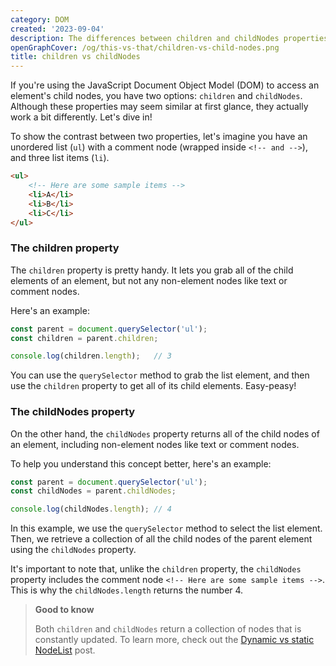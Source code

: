 ```yaml
---
category: DOM
created: '2023-09-04'
description: The differences between children and childNodes properties
openGraphCover: /og/this-vs-that/children-vs-child-nodes.png
title: children vs childNodes
---
```


If you're using the JavaScript Document Object Model (DOM) to access an element's child nodes, you have two options: `children` and `childNodes`. Although these properties may seem similar at first glance, they actually work a bit differently. Let's dive in!

To show the contrast between two properties, let's imagine you have an unordered list (`ul`) with a comment node (wrapped inside `<!-- and -->`), and three list items (`li`).

```html
<ul>
    <!-- Here are some sample items -->
    <li>A</li>
    <li>B</li>
    <li>C</li>
</ul>
```

### The children property

The `children` property is pretty handy. It lets you grab all of the child elements of an element, but not any non-element nodes like text or comment nodes.

Here's an example:

```js
const parent = document.querySelector('ul');
const children = parent.children;

console.log(children.length);   // 3
```

You can use the `querySelector` method to grab the list element, and then use the `children` property to get all of its child elements. Easy-peasy!

### The childNodes property

On the other hand, the `childNodes` property returns all of the child nodes of an element, including non-element nodes like text or comment nodes.

To help you understand this concept better, here's an example:

```js
const parent = document.querySelector('ul');
const childNodes = parent.childNodes;

console.log(childNodes.length); // 4
```

In this example, we use the `querySelector` method to select the list element. Then, we retrieve a collection of all the child nodes of the parent element using the `childNodes` property.

It's important to note that, unlike the `children` property, the `childNodes` property includes the comment node `<!-- Here are some sample items -->`. This is why the `childNodes.length` returns the number 4.

> **Good to know**
>
> Both `children` and `childNodes` return a collection of nodes that is constantly updated. To learn more, check out the [Dynamic vs static NodeList](https://phuoc.ng/collection/this-vs-that/dynamic-vs-static-node-list/) post.
